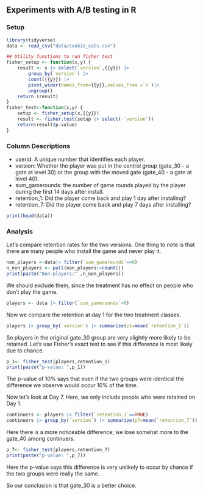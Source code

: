 ## Experiments with A/B testing in R

### Setup
```r
library(tidyverse)
data <- read_csv("data/cookie_cats.csv")

## Utility functions to run fisher test
fisher_setup <- function(x,y) {
    result <- x |> select(`version`,{{y}}) |>
        group_by(`version`) |>
        count({{y}}) |>
        pivot_wider(names_from={{y}},values_from =`n`)|>
        ungroup() 
    return (result)
}
fisher_test<-function(x,y) {
    setup <- fisher_setup(x,{{y}})
    result <- fisher.test(setup |> select(-`version`))
    return(result$p.value)
}
```


### Column Descriptions

- userid: A unique number that identifies each player.
- version: Whether the player was put in the control group (gate_30 - a gate at level 30) or the group with the moved gate (gate_40 - a gate at level 40).
- sum_gamerounds: the number of game rounds played by the player during the first 14 days after install.
- retention_1: Did the player come back and play 1 day after installing?
- retention_7: Did the player come back and play 7 days after installing?

```r
print(head(data))
```

### Analysis

Let's compare retention rates for the two versions.
One thing to note is that there are many people who install the game and never play it. 

```r
non_players <-data|> filter(`sum_gamerounds`==0)
n_non_players <- pull(non_players|>count())
print(paste("Non-players:" ,n_non_players))
```

We should exclude them, since the treatment has no effect on people who don't play the game.

```r
players <- data |> filter(`sum_gamerounds`>0)
```

Now we compare the retention at day 1 for the two treatment classes.

```r
players |> group_by(`version`) |> summarize(p1=mean(`retention_1`))
```

So players in the original gate_30 group are very slightly more likely to be retained. Let's use Fisher's exact test to see if this difference is most likely due to chance. 

```r
p_1<- fisher_test(players,retention_1)
print(paste("p-value: ",p_1))
```

The p-value of 10% says that even if the two groups were identical the difference we observe would occur 10% of the time. 

Now let's look at Day 7.  Here, we only include people who were retained on Day 1. 

```r
continuers <- players |> filter(`retention_1`==TRUE)
continuers |> group_by(`version`) |> summarize(p7=mean(`retention_7`))
```

Here there is a more noticeable difference; we lose somehat more to the gate_40 among continuers. 



```r
p_7<- fisher_test(players,retention_7)
print(paste("p-value: ",p_7))
```

Here the p-value says this difference is very unlikely to occur by chance if the two groups were really the same.

So our conclusion is that gate_30 is a better choice.